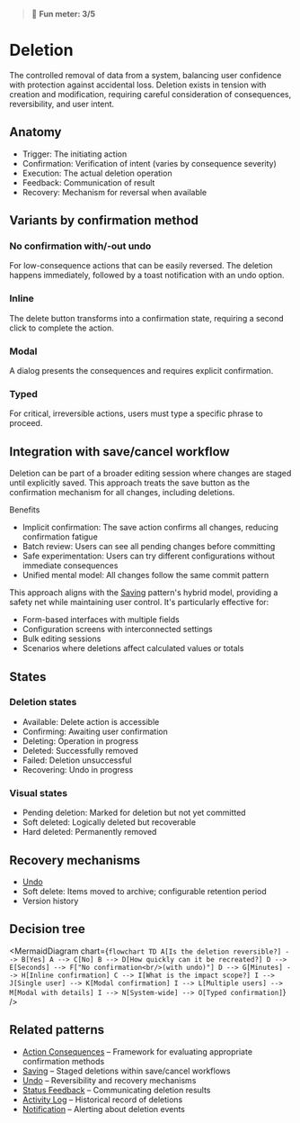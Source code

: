 
<Meta title="Patterns/Data operations/Deletion" />

> 🙂 **Fun meter: 3/5**

# Deletion

The controlled removal of data from a system, balancing user confidence with protection against accidental loss. Deletion exists in tension with creation and modification, requiring careful consideration of consequences, reversibility, and user intent.

## Anatomy

- Trigger: The initiating action
- Confirmation: Verification of intent (varies by consequence severity)
- Execution: The actual deletion operation
- Feedback: Communication of result
- Recovery: Mechanism for reversal when available

## Variants by confirmation method

### No confirmation with/-out undo
For low-consequence actions that can be easily reversed. The deletion happens immediately, followed by a toast notification with an undo option.

<Story of={ToastStories.ToastWithUndo} />

### Inline
The delete button transforms into a confirmation state, requiring a second click to complete the action.

<Story of={InlineConfirmationStories.Default} />

### Modal
A dialog presents the consequences and requires explicit confirmation.

<Story of={DialogStories.DeletionConfirmation} />

### Typed
For critical, irreversible actions, users must type a specific phrase to proceed.

<Story of={DialogStories.TypedConfirmation} />

## Integration with save/cancel workflow

Deletion can be part of a broader editing session where changes are staged until explicitly saved. This approach treats the save button as the confirmation mechanism for all changes, including deletions.

Benefits
- Implicit confirmation: The save action confirms all changes, reducing confirmation fatigue
- Batch review: Users can see all pending changes before committing
- Safe experimentation: Users can try different configurations without immediate consequences
- Unified mental model: All changes follow the same commit pattern

<Story of={InlineConfirmationStories.StagedDeletion} />

This approach aligns with the [Saving](../?path=/docs/patterns-data-operations-saving--docs#save-cancel-as-confirmation-mechanism) pattern's hybrid model, providing a safety net while maintaining user control. It's particularly effective for:
- Form-based interfaces with multiple fields
- Configuration screens with interconnected settings
- Bulk editing sessions
- Scenarios where deletions affect calculated values or totals

## States

### Deletion states
- Available: Delete action is accessible
- Confirming: Awaiting user confirmation
- Deleting: Operation in progress
- Deleted: Successfully removed
- Failed: Deletion unsuccessful
- Recovering: Undo in progress

### Visual states
- Pending deletion: Marked for deletion but not yet committed
- Soft deleted: Logically deleted but recoverable
- Hard deleted: Permanently removed

## Recovery mechanisms

- [Undo](../?path=/docs/patterns-undo--docs)
- Soft delete: Items moved to archive; configurable retention period
- Version history


## Decision tree

<MermaidDiagram chart={`
flowchart TD
    A[Is the deletion reversible?] --> B[Yes]
    A --> C[No]
    B --> D[How quickly can it be recreated?]
    D --> E[Seconds] --> F["No confirmation<br/>(with undo)"]
    D --> G[Minutes] --> H[Inline confirmation]
    C --> I[What is the impact scope?]
    I --> J[Single user] --> K[Modal confirmation]
    I --> L[Multiple users] --> M[Modal with details]
    I --> N[System-wide] --> O[Typed confirmation]
`} />

## Related patterns

- [Action Consequences](../?path=/docs/patterns-action-consequences--docs) – Framework for evaluating appropriate confirmation methods
- [Saving](../?path=/docs/patterns-data-operations-saving--docs) – Staged deletions within save/cancel workflows
- [Undo](../?path=/docs/patterns-undo--docs) – Reversibility and recovery mechanisms
- [Status Feedback](../?path=/docs/patterns-status-feedback--docs) – Communicating deletion results
- [Activity Log](../?path=/docs/patterns-activity-log--docs) – Historical record of deletions
- [Notification](../?path=/docs/patterns-notification--docs) – Alerting about deletion events
